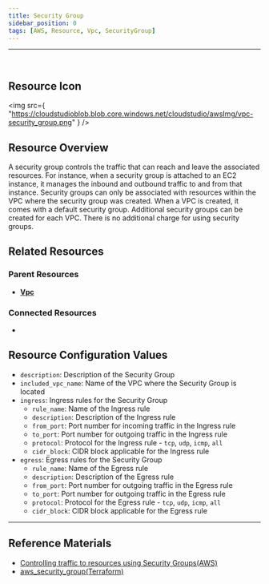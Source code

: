 ```yaml
---
title: Security Group
sidebar_position: 0
tags: [AWS, Resource, Vpc, SecurityGroup]
---
```


<hr />
<br />

## Resource Icon

<img
    src={
        "https://cloudstudioblob.blob.core.windows.net/cloudstudio/awsImg/vpc-security_group.png"
    }
/>

## Resource Overview

A security group controls the traffic that can reach and leave the associated resources. 
For instance, when a security group is attached to an EC2 instance, it manages the inbound and outbound traffic to and from that instance. 
Security groups can only be associated with resources within the VPC where the security group was created.
When a VPC is created, it comes with a default security group. 
Additional security groups can be created for each VPC.
There is no additional charge for using security groups.

## Related Resources

### Parent Resources

-   [**Vpc**](https://docs.cstudio.app/docs/resource/aws/Vpc/)

### Connected Resources

-

## Resource Configuration Values

-   `description`: Description of the Security Group
-   `included_vpc_name`: Name of the VPC where the Security Group is located
-   `ingress`: Ingress rules for the Security Group
    -   `rule_name`: Name of the Ingress rule
    -   `description`: Description of the Ingress rule
    -   `from_port`: Port number for incoming traffic in the Ingress rule
    -   `to_port`: Port number for outgoing traffic in the Ingress rule
    -   `protocol`: Protocol for the Ingress rule - `tcp`, `udp`, `icmp`, `all`
    -   `cidr_block`: CIDR block applicable for the Ingress rule
-   `egress`: Egress rules for the Security Group
    -   `rule_name`: Name of the Egress rule
    -   `description`: Description of the Egress rule
    -   `from_port`: Port number for outgoing traffic in the Egress rule
    -   `to_port`: Port number for outgoing traffic in the Egress rule
    -   `protocol`: Protocol for the Egress rule - `tcp`, `udp`, `icmp`, `all`
    -   `cidr_block`: CIDR block applicable for the Egress rule

---

## Reference Materials

-   [Controlling traffic to resources using Security Groups(AWS)](https://docs.aws.amazon.com/ko_kr/vpc/latest/userguide/vpc-security-groups.html)
-   [aws_security_group(Terraform)](https://registry.terraform.io/providers/hashicorp/aws/latest/docs/resources/security_group)
